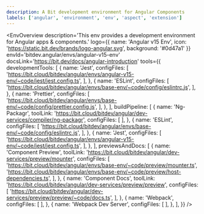 ```yaml
---
description: A Bit development environment for Angular Components
labels: ['angular', 'environment', 'env', 'aspect', 'extension']
---
```



<EnvOverview
  description='This env provides a development environment for Angular apps & components.'
  logo={{
    name: 'Angular v15 Env',
    icon: 'https://static.bit.dev/brands/logo-angular.svg',
    background: '#0d47a1'
  }}
  envId='bitdev.angular/envs/angular-v15-env'
  docsLink='https://bit.dev/docs/angular-introduction'
  tools={{
    developmentTools: [
      {
        name: 'Jest',
        configFiles: [
          'https://bit.cloud/bitdev/angular/envs/angular-v15-env/~code/jest/jest.config.ts',
        ],
      },
      {
        name: 'ESLint',
        configFiles: [
          'https://bit.cloud/bitdev/angular/envs/base-env/~code/config/eslintrc.js',
        ],
      },
      {
        name: 'Prettier',
        configFiles: [
          'https://bit.cloud/bitdev/angular/envs/base-env/~code/config/prettier.config.js',
        ],
      },
    ],
    buildPipeline: [
      {
        name: 'Ng-Packagr',
        toolLink: 'https://bit.cloud/bitdev/angular/dev-services/compiler/ng-packagr',
        configFiles: [
        ],
      },
      {
        name: 'ESLint',
        configFiles: [
          'https://bit.cloud/bitdev/angular/envs/base-env/~code/config/eslintrc.js',
        ],
      },
      {
        name: 'Jest',
        configFiles: [
          'https://bit.cloud/bitdev/angular/envs/angular-v15-env/~code/jest/jest.config.ts',
        ],
      },
    ],
    previewsAndDocs: [
      {
        name: 'Component Preview',
        toolLink: 'https://bit.cloud/bitdev/angular/dev-services/preview/mounter',
        configFiles: [
          'https://bit.cloud/bitdev/angular/envs/base-env/~code/preview/mounter.ts',
          'https://bit.cloud/bitdev/angular/envs/base-env/~code/preview/host-dependencies.ts',
        ],
      },
      {
        name: 'Component Docs',
        toolLink: 'https://bit.cloud/bitdev/angular/dev-services/preview/preview',
        configFiles: [
          'https://bit.cloud/bitdev/angular/dev-services/preview/preview/~code/docs.ts',
        ],
      },
      {
        name: 'Webpack',
        configFiles: [
        ],
      },
      {
        name: 'Webpack Dev Server',
        configFiles: [
        ],
      },
    ],
  }} />

